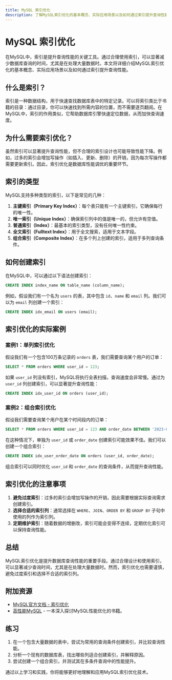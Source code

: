```yaml
---
title: MySQL 索引优化
description: 了解MySQL索引优化的基本概念、实际应用场景以及如何通过索引提升查询性能。
---
```


# MySQL 索引优化

在MySQL中，索引是提升查询性能的关键工具。通过合理使用索引，可以显著减少数据库查询的时间，尤其是在处理大量数据时。本文将详细介绍MySQL索引优化的基本概念、实际应用场景以及如何通过索引提升查询性能。

## 什么是索引？

索引是一种数据结构，用于快速查找数据库表中的特定记录。可以将索引类比于书籍的目录：通过目录，你可以快速找到所需内容的位置，而不需要逐页翻阅。在MySQL中，索引的作用类似，它帮助数据库引擎快速定位数据，从而加快查询速度。

## 为什么需要索引优化？

虽然索引可以显著提升查询性能，但不合理的索引设计也可能导致性能下降。例如，过多的索引会增加写操作（如插入、更新、删除）的开销，因为每次写操作都需要更新索引。因此，索引优化是数据库性能调优的重要环节。

## 索引的类型

MySQL支持多种类型的索引，以下是常见的几种：

1. **主键索引（Primary Key Index）**：每个表只能有一个主键索引，它确保每行的唯一性。
2. **唯一索引（Unique Index）**：确保索引列中的值是唯一的，但允许有空值。
3. **普通索引（Index）**：最基本的索引类型，没有任何唯一性约束。
4. **全文索引（Fulltext Index）**：用于全文搜索，适用于文本字段。
5. **组合索引（Composite Index）**：在多个列上创建的索引，适用于多列查询条件。

## 如何创建索引

在MySQL中，可以通过以下语法创建索引：

```sql
CREATE INDEX index_name ON table_name (column_name);
```

例如，假设我们有一个名为 `users` 的表，其中包含 `id`、`name` 和 `email` 列。我们可以为 `email` 列创建一个索引：

```sql
CREATE INDEX idx_email ON users (email);
```

## 索引优化的实际案例

### 案例1：单列索引优化

假设我们有一个包含100万条记录的 `orders` 表，我们需要查询某个用户的订单：

```sql
SELECT * FROM orders WHERE user_id = 123;
```

如果 `user_id` 列没有索引，MySQL将执行全表扫描，查询速度会非常慢。通过为 `user_id` 列创建索引，可以显著提升查询性能：

```sql
CREATE INDEX idx_user_id ON orders (user_id);
```

### 案例2：组合索引优化

假设我们需要查询某个用户在某个时间段内的订单：

```sql
SELECT * FROM orders WHERE user_id = 123 AND order_date BETWEEN '2023-01-01' AND '2023-12-31';
```

在这种情况下，单独为 `user_id` 或 `order_date` 创建索引可能效果不佳。我们可以创建一个组合索引：

```sql
CREATE INDEX idx_user_order_date ON orders (user_id, order_date);
```

组合索引可以同时优化 `user_id` 和 `order_date` 的查询条件，从而提升查询性能。

## 索引优化的注意事项

1. **避免过度索引**：过多的索引会增加写操作的开销，因此需要根据实际查询需求创建索引。
2. **选择合适的索引列**：通常选择在 `WHERE`、`JOIN`、`ORDER BY` 和 `GROUP BY` 子句中使用的列作为索引列。
3. **定期维护索引**：随着数据的增删改，索引可能会变得不连续，定期优化索引可以保持查询性能。

## 总结

MySQL索引优化是提升数据库查询性能的重要手段。通过合理设计和使用索引，可以显著减少查询时间，尤其是在处理大量数据时。然而，索引优化也需要谨慎，避免过度索引和选择不合适的索引列。

## 附加资源

- [MySQL官方文档 - 索引优化](https://dev.mysql.com/doc/refman/8.0/en/optimization-indexes.html)
- [高性能MySQL](https://www.amazon.com/High-Performance-MySQL-Optimization-Replication/dp/1449314287) - 一本深入探讨MySQL性能优化的书籍。

## 练习

1. 在一个包含大量数据的表中，尝试为常用的查询条件创建索引，并比较查询性能。
2. 分析一个现有的数据库表，找出哪些列适合创建索引，并解释原因。
3. 尝试创建一个组合索引，并测试其在多条件查询中的性能提升。

通过以上学习和实践，你将能够更好地理解和应用MySQL索引优化技术。